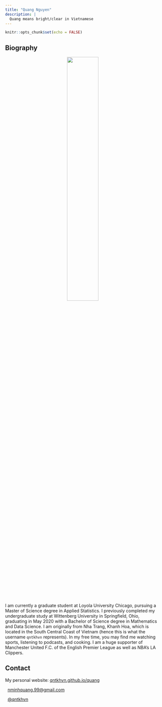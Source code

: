 ```yaml
---
title: "Quang Nguyen"
description: |
  Quang means bright/clear in Vietnamese
---
```


```r
knitr::opts_chunk$set(echo = FALSE)
```

## Biography

<center>

![](https://raw.githubusercontent.com/qntkhvn/quang/main/images/me.png){width=45%}

</center>

I am currently a graduate student at Loyola University Chicago, pursuing a Master of Science degree in Applied Statistics. I previously completed my undergraduate study at Wittenberg University in Springfield, Ohio, graduating in May 2020 with a Bachelor of Science degree in Mathematics and Data Science. I am originally from Nha Trang, Khanh Hoa, which is located in the South Central Coast of Vietnam (hence this is what the username `qntkhvn` represents). In my free time, you may find me watching sports, listening to podcasts, and cooking. I am a huge supporter of Manchester United F.C. of the English Premier League as well as NBA's LA Clippers.

## Contact

My personal website: [qntkhvn.github.io/quang](https://qntkhvn.github.io/quang)

<font size="4"><i class="fas fa-envelope"></i></font> &nbsp; <nminhquang.99@gmail.com>

<font size="4"><i class="fab fa-twitter"></i></font> &nbsp; [\@qntkhvn](https://twitter.com/qntkhvn)
